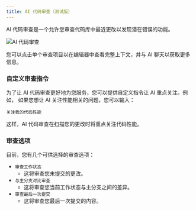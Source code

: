 ```yaml
---
title: AI 代码审查（测试版）
---
```


AI 代码审查是一个允许您审查代码库中最近更改以发现潜在错误的功能。

<Frame>
<img src="/images/advanced/review.png" alt="AI 代码审查" />
</Frame>

您可以点击单个审查项目以在编辑器中查看完整上下文，并与 AI 聊天以获取更多信息。

### 自定义审查指令

为了让 AI 代码审查更好地为您服务，您可以提供自定义指令让 AI 重点关注。例如，
如果您想让 AI 关注性能相关的问题，您可以输入：

```
关注我的代码性能
```

这样，AI 代码审查在扫描您的更改时将重点关注代码性能。

### 审查选项

目前，您有几个可供选择的审查选项：

- `审查工作状态`
  - 这将审查您未提交的更改。
- `与主分支对比审查`
  - 这将审查您当前工作状态与主分支之间的差异。
- `审查最后一次提交`
  - 这将审查您最后一次提交的内容。
